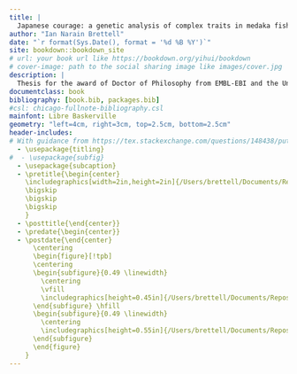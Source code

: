 ```yaml
---
title: |
  Japanese courage: a genetic analysis of complex traits in medaka fish and humans
author: "Ian Narain Brettell"
date: "`r format(Sys.Date(), format = '%d %B %Y')`"
site: bookdown::bookdown_site
# url: your book url like https://bookdown.org/yihui/bookdown
# cover-image: path to the social sharing image like images/cover.jpg
description: |
  Thesis for the award of Doctor of Philosophy from EMBL-EBI and the University of Cambridge.
documentclass: book
bibliography: [book.bib, packages.bib]
#csl: chicago-fullnote-bibliography.csl
mainfont: Libre Baskerville
geometry: "left=4cm, right=3cm, top=2.5cm, bottom=2.5cm"
header-includes:
# With guidance from https://tex.stackexchange.com/questions/148438/putting-two-images-beside-each-other
  - \usepackage{titling}
#  - \usepackage{subfig}
  - \usepackage{subcaption}
  - \pretitle{\begin{center}
    \includegraphics[width=2in,height=2in]{/Users/brettell/Documents/Repositories/PhD-thesis/book/figs/title/Arms_PembrokeCollege_Cambridge.pdf}\LARGE\\
    \bigskip
    \bigskip
    \bigskip
    }
  - \posttitle{\end{center}}
  - \predate{\begin{center}}
  - \postdate{\end{center}
      \centering
      \begin{figure}[!tpb]
      \centering
      \begin{subfigure}{0.49 \linewidth}
        \centering
        \vfill
        \includegraphics[height=0.45in]{/Users/brettell/Documents/Repositories/PhD-thesis/book/figs/title/cambridge_university2.pdf}
      \end{subfigure} \hfill
      \begin{subfigure}{0.49 \linewidth}
        \centering
        \includegraphics[height=0.55in]{/Users/brettell/Documents/Repositories/PhD-thesis/book/figs/title/EMBL_EBI_Logo_black.pdf}
      \end{subfigure}
      \end{figure}
    }
---
```


